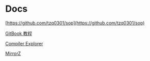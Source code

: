 # Docs

[https://github.com/tzq0301/sop](https://github.com/tzq0301/sop)

[GitBook 教程](https://jiangminggithub.github.io/gitbook/)

[Compiler Explorer](https://godbolt.org/)

[MirrorZ](https://help.mirrorz.org/)
